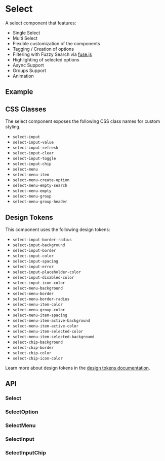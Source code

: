 
<Meta title="Docs/Components/Form/Select" />

# Select
A select component that features:

- Single Select
- Multi Select
- Flexible customization of the components
- Tagging / Creation of options
- Filtering with Fuzzy Search via [fuse.js](https://github.com/reaviz/react-use-fuzzy)
- Highlighting of selected options
- Async Support
- Groups Support
- Animation

## Example
<Canvas withSource="open">
  <Story id="components-form-select-singlebasic" />
</Canvas>

## CSS Classes
The select component exposes the following CSS class names for custom
styling.

- `select-input`
- `select-input-value`
- `select-input-refresh`
- `select-input-clear`
- `select-input-toggle`
- `select-input-chip`
- `select-menu`
- `select-menu-item`
- `select-menu-create-option`
- `select-menu-empty-search`
- `select-menu-empty`
- `select-menu-group`
- `select-menu-group-header`

## Design Tokens
This component uses the following design tokens:

- `select-input-border-radius`
- `select-input-background`
- `select-input-border`
- `select-input-color`
- `select-input-spacing`
- `select-input-error`
- `select-input-placeholder-color`
- `select-input-disabled-color`
- `select-input-icon-color`
- `select-menu-background`
- `select-menu-border`
- `select-menu-border-radius`
- `select-menu-item-color`
- `select-menu-group-color`
- `select-menu-item-spacing`
- `select-menu-item-active-background`
- `select-menu-item-active-color`
- `select-menu-item-selected-color`
- `select-menu-item-selected-background`
- `select-chip-background`
- `select-chip-border`
- `select-chip-color`
- `select-chip-icon-color`

Learn more about design tokens in the [design tokens documentation](?path=/story/docs-design-tokens-getting-startedpage).

## API

### Select
<ArgsTable of={Select} />

### SelectOption
<ArgsTable of={SelectOption} />

### SelectMenu
<ArgsTable of={SelectMenu} />

### SelectInput
<ArgsTable of={SelectInput} />

### SelectInputChip
<ArgsTable of={SelectInputChip} />
